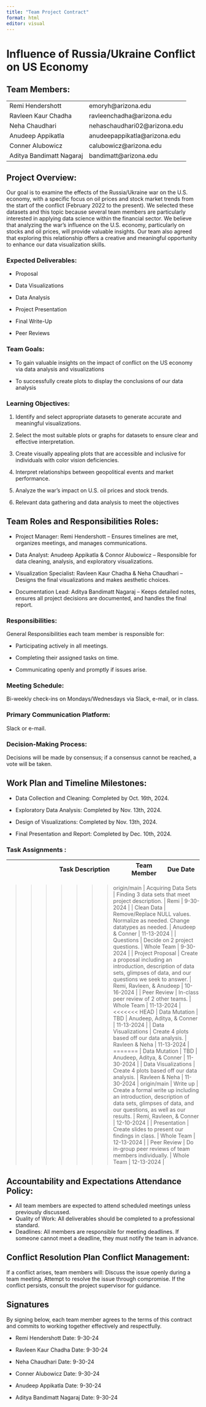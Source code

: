 ```yaml
---
title: "Team Project Contract"
format: html
editor: visual
---
```


# Influence of Russia/Ukraine Conflict on US Economy

## Team Members:

|                          |                               |
|--------------------------|-------------------------------|
| Remi Hendershott         | emoryh\@arizona.edu           |
| Ravleen Kaur Chadha      | ravleenchadha\@arizona.edu    |
| Neha Chaudhari           | nehaschaudhari02\@arizona.edu |
| Anudeep Appikatla        | anudeepappikatla\@arizona.edu |
| Conner Alubowicz         | calubowicz\@arizona.edu       |
| Aditya Bandimatt Nagaraj | bandimatt\@arizona.edu        |

## Project Overview:

Our goal is to examine the effects of the Russia/Ukraine war on the U.S. economy, with a specific focus on oil prices and stock market trends from the start of the conflict (February 2022 to the present). We selected these datasets and this topic because several team members are particularly interested in applying data science within the financial sector. We believe that analyzing the war's influence on the U.S. economy, particularly on stocks and oil prices, will provide valuable insights. Our team also agreed that exploring this relationship offers a creative and meaningful opportunity to enhance our data visualization skills.

### Expected Deliverables:

-   Proposal

-   Data Visualizations

-   Data Analysis

-   Project Presentation

-   Final Write-Up

-   Peer Reviews

### Team Goals:

-   To gain valuable insights on the impact of conflict on the US economy via data analysis and visualizations

-   To successfully create plots to display the conclusions of our data analysis

### Learning Objectives:

1.  Identify and select appropriate datasets to generate accurate and meaningful visualizations.

2.  Select the most suitable plots or graphs for datasets to ensure clear and effective interpretation.

3.  Create visually appealing plots that are accessible and inclusive for individuals with color vision deficiencies.

4.  Interpret relationships between geopolitical events and market performance.

5.  Analyze the war’s impact on U.S. oil prices and stock trends.

6.  Relevant data gathering and data analysis to meet the objectives

## Team Roles and Responsibilities Roles:

-   Project Manager: Remi Hendershott – Ensures timelines are met, organizes meetings, and manages communications.

-   Data Analyst: Anudeep Appikatla & Connor Alubowicz – Responsible for data cleaning, analysis, and exploratory visualizations.

-   Visualization Specialist: Ravleen Kaur Chadha & Neha Chaudhari – Designs the final visualizations and makes aesthetic choices.

-   Documentation Lead: Aditya Bandimatt Nagaraj – Keeps detailed notes, ensures all project decisions are documented, and handles the final report.

### Responsibilities:

General Responsibilities each team member is responsible for:

-   Participating actively in all meetings.

-   Completing their assigned tasks on time.

-   Communicating openly and promptly if issues arise.

### Meeting Schedule:

Bi-weekly check-ins on Mondays/Wednesdays via Slack, e-mail, or in class.

### Primary Communication Platform:

Slack or e-mail.

### Decision-Making Process:

Decisions will be made by consensus; if a consensus cannot be reached, a vote will be taken.

## Work Plan and Timeline Milestones:

-   Data Collection and Cleaning: Completed by Oct. 16th, 2024.

-   Exploratory Data Analysis: Completed by Nov. 13th, 2024.

-   Design of Visualizations: Completed by Nov. 13th, 2024.

-   Final Presentation and Report: Completed by Dec. 10th, 2024.

### Task Assignments :

|                     | Task Description                                                                                                                           | Team Member               | Due Date   |
|--------------|-------------------------------|--------------|--------------|
>>>>>>> origin/main
| Acquiring Data Sets | Finding 3 data sets that meet project description.                                                                                         | Remi                      | 9-30-2024  |
| Clean Data          | Remove/Replace NULL values. Normalize as needed. Change datatypes as needed.                                                               | Anudeep & Conner          | 11-13-2024 |
| Questions           | Decide on 2 project questions.                                                                                                             | Whole Team                | 9-30-2024  |
| Project Proposal    | Create a proposal including an introduction, description of data sets, glimpses of data, and our questions we seek to answer.              | Remi, Ravleen, & Anudeep  | 10-16-2024 |
| Peer Review         | In-class peer review of 2 other teams.                                                                                                     | Whole Team                | 11-13-2024 |
<<<<<<< HEAD
| Data Mutation       | TBD                                                                                                                                        | Anudeep, Aditya, & Conner | 11-13-2024 |
| Data Visualizations | Create 4 plots based off our data analysis.                                                                                                | Ravleen & Neha            | 11-13-2024 |
=======
| Data Mutation       | TBD                                                                                                                                        | Anudeep, Aditya, & Conner | 11-30-2024 |
| Data Visualizations | Create 4 plots based off our data analysis.                                                                                                | Ravleen & Neha            | 11-30-2024 |
>>>>>>> origin/main
| Write up            | Create a formal write up including an introduction, description of data sets, glimpses of data, and our questions, as well as our results. | Remi, Ravleen, & Conner   | 12-10-2024 |
| Presentation        | Create slides to present our findings in class.                                                                                            | Whole Team                | 12-13-2024 |
| Peer Review         | Do in-group peer reviews of team members individually.                                                                                     | Whole Team                | 12-13-2024 |

## Accountability and Expectations Attendance Policy:

-   All team members are expected to attend scheduled meetings unless previously discussed.
-   Quality of Work: All deliverables should be completed to a professional standard.
-   Deadlines: All members are responsible for meeting deadlines. If someone cannot meet a deadline, they must notify the team in advance.

## Conflict Resolution Plan Conflict Management:

If a conflict arises, team members will: Discuss the issue openly during a team meeting. Attempt to resolve the issue through compromise. If the conflict persists, consult the project supervisor for guidance.

## Signatures

By signing below, each team member agrees to the terms of this contract and commits to working together effectively and respectfully.

-   Remi Hendershott Date: 9-30-24

-   Ravleen Kaur Chadha Date: 9-30-24

-   Neha Chaudhari Date: 9-30-24

-   Conner Alubowicz Date: 9-30-24

-   Anudeep Appikatla Date: 9-30-24

-   Aditya Bandimatt Nagaraj Date: 9-30-24
